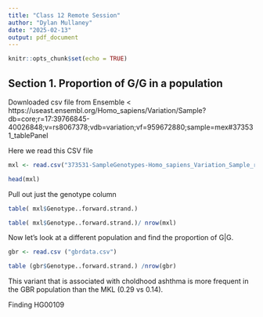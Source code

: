 ```yaml
---
title: "Class 12 Remote Session"
author: "Dylan Mullaney"
date: "2025-02-13"
output: pdf_document
---
```


```r
knitr::opts_chunk$set(echo = TRUE)
```

## Section 1. Proportion of G/G in a population

Downloaded csv file from Ensemble < https://useast.ensembl.org/Homo_sapiens/Variation/Sample?db=core;r=17:39766845-40026848;v=rs8067378;vdb=variation;vf=959672880;sample=mex#373531_tablePanel

Here we read this CSV file

```r
mxl <- read.csv("373531-SampleGenotypes-Homo_sapiens_Variation_Sample_rs8067378.csv")

head(mxl)
```

Pull out just the genotype column

```r
table( mxl$Genotype..forward.strand.)

table( mxl$Genotype..forward.strand.)/ nrow(mxl)

```

Now let's look at a different population and find the proportion of G|G. 

```r
gbr <- read.csv ("gbrdata.csv")

table (gbr$Genotype..forward.strand.) /nrow(gbr)
```

This variant that is associated with choldhood ashthma is more frequent in the GBR population than the MKL (0.29 vs 0.14).

Finding HG00109









